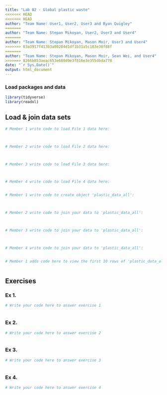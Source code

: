 ```yaml
---
title: "Lab 02 - Global plastic waste"
<<<<<<< HEAD
<<<<<<< HEAD
author: "Team Name: User1, User2, User3 and Ryan Quigley"
=======
author: "Team Name: Stepan Mikoyan, User2, User3 and User4"
=======
author: "Team Name: Stepan Mikoyan, Mason Moir, User3 and User4"
>>>>>>> 03a3917f413b3a00204d1df1b31a5c103e30f88f
=======
author: "Team Name: Stepan Mikoyan, Mason Moir, Sean Wei, and User4"
>>>>>>> 8266b853aeac653e688d9e3f816e3e355dbda778
date: "`r Sys.Date()`"
output: html_document
---
```


### Load packages and data

```r
library(tidyverse)
library(readxl)
```


## Load & join data sets

```r
# Member 1 write code to load File 1 data here:



# Member 2 write code to load File 2 data here:



# Member 3 write code to load File 3 data here:



# Member 4 write code to load File 4 data here:



```



```r
# Member 1 write code to create object 'plastic_data_all':



# Member 2 write code to join your data to 'plastic_data_all':



# Member 3 write code to join your data to 'plastic_data_all':



# Member 4 write code to join your data to 'plastic_data_all':



```


```r
# Member 1 adds code here to view the first 10 rows of 'plastic_data_all'



```



## Exercises

### Ex 1.

```r
# Write your code here to answer exercise 1



```



### Ex 2.

```r
# Write your code here to answer exercise 2



```


### Ex 3.

```r
# Write your code here to answer exercise 3



```


### Ex 4.

```r
# Write your code here to answer exercise 4



```
